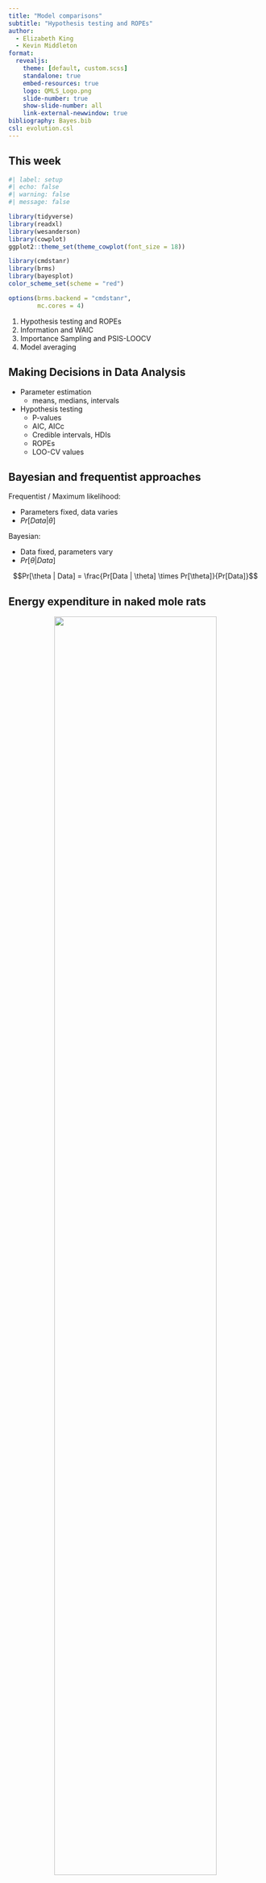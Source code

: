 ```yaml
---
title: "Model comparisons"
subtitle: "Hypothesis testing and ROPEs"
author:
  - Elizabeth King
  - Kevin Middleton
format:
  revealjs:
    theme: [default, custom.scss]
    standalone: true
    embed-resources: true
    logo: QMLS_Logo.png
    slide-number: true
    show-slide-number: all
    link-external-newwindow: true
bibliography: Bayes.bib
csl: evolution.csl
---
```


## This week

```r
#| label: setup
#| echo: false
#| warning: false
#| message: false

library(tidyverse)
library(readxl)
library(wesanderson)
library(cowplot)
ggplot2::theme_set(theme_cowplot(font_size = 18))

library(cmdstanr)
library(brms)
library(bayesplot)
color_scheme_set(scheme = "red")

options(brms.backend = "cmdstanr",
        mc.cores = 4)
```

1. Hypothesis testing and ROPEs
2. Information and WAIC
3. Importance Sampling and PSIS-LOOCV
4. Model averaging


## Making Decisions in Data Analysis

- Parameter estimation
    - means, medians, intervals
- Hypothesis testing
    - P-values
    - AIC, AICc
    - Credible intervals, HDIs
    - ROPEs
    - LOO-CV values

## Bayesian and frequentist approaches

Frequentist / Maximum likelihood:

- Parameters fixed, data varies
- $Pr[Data | \theta]$

Bayesian:

- Data fixed, parameters vary
- $Pr[\theta | Data]$

$$Pr[\theta | Data] = \frac{Pr[Data | \theta] \times Pr[\theta]}{Pr[Data]}$$


## Energy expenditure in naked mole rats

<center>
<img src="https://i.imgur.com/FMMAjpa.jpg" width="80%" />
</center>


## Energy expenditure in naked mole rats

```r
#| echo: false

M <- abdData::MoleRats |> 
  rename(Caste = caste,
         Mass = ln.mass,
         Energy= ln.energy) |> 
  mutate(Caste = if_else(Caste == "worker", "Worker", "NonWorker"),
         Caste = factor(Caste))

ggplot(M, aes(x = Mass, y = Energy, color = Caste)) +
  geom_point(size = 4) +
  scale_color_manual(values = wes_palette("Cavalcanti1")) +
  theme(legend.justification = c(0, 1),
        legend.position = c(0.05, 1)) +
  labs(x = "ln Body Mass (g)",
       y = "ln Daily Energy Expenditure (kJ)")
```


## ANCOVA: intercepts varying

```r
#| echo: true

fm <- lm(Energy ~ Mass + Caste, data = M)
```

```r
#| label: ANCOVA_model
#| echo: false

M <- M |> mutate(pred = predict(fm))
ggplot(M, aes(x = Mass, y = Energy, color = Caste)) +
  geom_point(size = 4) +
  geom_line(aes(x = Mass, y = pred, color = Caste), lwd = 2) +
  scale_color_manual(values = wes_palette("Cavalcanti1")) +
  theme(legend.justification = c(0, 1),
        legend.position = c(0.05, 1)) +
  labs(x = "ln Body Mass (g)",
       y = "ln Daily Energy Expenditure (kJ)")
```


## Bayesian model

- Return separate intercepts with `- 1`
- Note *a lot* of samples are necessary for stable Bayes factors [@Schad2022-dc]
    - 80,000 total post warm-up here

```r
#| echo: true
#| output: false

fm <- brm(Energy ~ Mass + Caste - 1, data = M,
          prior = prior(normal(0, 3), class = b),
          iter = 4e4,
          cores = 4,
          seed = 45873495)
```


## Parameter estimates of interest

1. Shared slope for `Mass`
2. "Intercept" difference of Worker vs. Non-worker castes
    - Overall intercepts for `Caste` probably not interesting in this example
    - What does `Mass` = 0 mean for a naked mole rate?


## HDI-based tests

- Against 0
- Against an *a priori* value
    - e.g., Isometric slope
- Choose an interval (preferably not 95%)


## HDI for slope

```r
#| echo: true
summary(fm, prob = 0.89)
```


## HDI for differences

```r
#| echo: true
library(tidybayes)

post <- fm |> 
  spread_rvars(b_Mass, b_CasteWorker, b_CasteNonWorker) |> 
  mutate(d_W_NW = b_CasteWorker - b_CasteNonWorker, .keep = "unused")
head(post)
post |> 
  median_hdi(b_Mass, d_W_NW, .width = 0.89)
```


## HDI Plot

Many interesting visualizations in the [`see` package](https://easystats.github.io/see/articles/bayestestR.html)

```r
#| echo: true
#| output-location: slide

library(bayestestR)
library(see)

HD_interval <-  bayestestR::hdi(fm, ci = c(0.89))
plot(HD_interval)
```


## Hypothesis tests with `hypothesis()`

Similar to generalized linear hypothesis tests (`glht()` in `multcomp`)

```r
#| echo: true

hypothesis(fm, "CasteWorker - CasteNonWorker = 0", alpha = 0.89)
```


## Estimate difference while sampling?

- `gq>` statement in `ulam()` model
- Pure `stan` code, and use `rstan` or `cmdstanr`
- `generated quantities` block lets you access the samples at each iteration
    - Calculations, predictions, etc., which all go into the output

```r
#| echo: true
#| output-location: slide

make_stancode(Energy ~ Mass + Caste - 1,
              data = M,
              prior = prior(normal(0, 3), class = b))
```


## Bayes factors

- Closest Bayesian analogue for a *P*-value
- Savage-Dickey ratio: Divide the density (height) of the posterior for $\theta$ by the density of the prior for $\theta$ at the point of interest (`null = 0`).
- Popular in psychology


## Bayes factors

Can also be used for:

- Directional tests (one-sided tests)
- Intervals (ROPE-like)
- Models vs. models


## Bayes factors

> "While Bayes factors provide an immediate approach to hypothesis testing, they are highly sensitive to details of the data/model assumptions." [@Schad2022-dc]

```r
#| echo: true

(BF <- bayesfactor_parameters(fm, null = 0))
```


## Bayes factors

```r
#| echo: true

plot(BF)
```


## Region of practical equivalence

> "A difference of zero plus or minus some small amount is for practical purposes 'not different' from zero."

[Easystats](https://easystats.github.io/bayestestR/articles/region_of_practical_equivalence.html) has a good introduction.

Additional reading:

- Kruschke [-@Kruschke2010-wi; @Kruschke2015-rp; @Kruschke2018-mg]
- Kruschke et al. [-@Kruschke2012-sb]


## `rope()`

- Use `rope_range()` to automatically find the most suitable range for comparison.
    - Think about what interval you consider practically equivalent
- Recommended to use the entire posterior to determine the percentage in the ROPE (`ci = 1`)

```r
#| echo: true
#| output-location: slide

fm |> 
  spread_rvars(b_Mass, b_CasteWorker, b_CasteNonWorker) |> 
  rename(Mass = b_Mass) |> 
  mutate(d_W_NW = b_CasteWorker - b_CasteNonWorker, .keep = "unused") |> 
  rope(ci = 1, range = c(-0.25, 0.25))
```


## ROPE plot

```r
#| echo: true
#| output-location: slide

rope(fm, ci = 1, range = c(-0.25, 0.25)) |> 
  plot()
```


## References

::: {#refs}
:::

